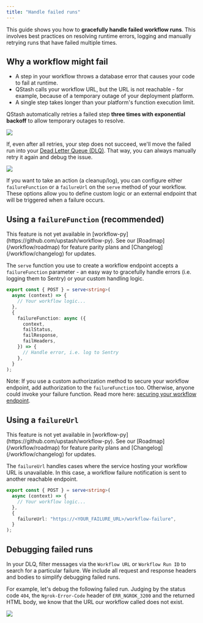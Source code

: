 ```yaml
---
title: "Handle failed runs"
---
```


This guide shows you how to **gracefully handle failed workflow runs**. This involves best practices on resolving runtime errors, logging and manually retrying runs that have failed multiple times.

## Why a workflow might fail

- A step in your workflow throws a database error that causes your code to fail at runtime.
- QStash calls your workflow URL, but the URL is not reachable - for example, because of a temporary outage of your deployment platform.
- A single step takes longer than your platform's function execution limit.

QStash automatically retries a failed step **three times with exponential backoff** to allow temporary outages to resolve.

<Frame caption="A failed step is automatically retried three times">
  <img src="/img/qstash-workflow/automatic_retry.png" />
</Frame>

If, even after all retries, your step does not succeed, we'll move the failed run into your [Dead Letter Queue (DLQ)](/qstash/howto/handling-failures#dead-letter-queue). That way, you can always manually retry it again and debug the issue.

<Frame caption="Manually retry from the Dead-Letter-Queue (DLQ)">
  <img src="/img/qstash-workflow/workflow_dlq.png" />
</Frame>

If you want to take an action (a cleanup/log), you can configure either `failureFunction` or a `failureUrl` on the `serve` method of your workflow.
These options allow you to define custom logic or an external endpoint that will be triggered when a failure occurs.

## Using a `failureFunction` (recommended)

<Note>
  This feature is not yet available in
  [workflow-py](https://github.com/upstash/workflow-py). See our
  [Roadmap](/workflow/roadmap) for feature parity plans and
  [Changelog](/workflow/changelog) for updates.
</Note>

The `serve` function you use to create a workflow endpoint accepts a `failureFunction` parameter - an easy way to gracefully handle errors (i.e. logging them to Sentry) or your custom handling logic.

```typescript api/workflow/route.ts
export const { POST } = serve<string>(
  async (context) => {
    // Your workflow logic...
  },
  {
    failureFunction: async ({
      context,
      failStatus,
      failResponse,
      failHeaders,
    }) => {
      // Handle error, i.e. log to Sentry
    },
  }
);
```

Note: If you use a custom authorization method to secure your workflow endpoint, add authorization to the `failureFunction` too. Otherwise, anyone could invoke your failure function. Read more here: [securing your workflow endpoint](/workflow/howto/security).

## Using a `failureUrl`

<Note>
  This feature is not yet available in
  [workflow-py](https://github.com/upstash/workflow-py). See our
  [Roadmap](/workflow/roadmap) for feature parity plans and
  [Changelog](/workflow/changelog) for updates.
</Note>

The `failureUrl` handles cases where the service hosting your workflow URL is unavailable. In this case, a workflow failure notification is sent to another reachable endpoint.

```typescript
export const { POST } = serve<string>(
  async (context) => {
    // Your workflow logic...
  },
  {
    failureUrl: "https://<YOUR_FAILURE_URL>/workflow-failure",
  }
);
```

## Debugging failed runs

In your DLQ, filter messages via the `Workflow URL` or `Workflow Run ID` to search for a particular failure. We include all request and response headers and bodies to simplify debugging failed runs.

For example, let's debug the following failed run. Judging by the status code `404`, the `Ngrok-Error-Code` header of `ERR_NGROK_3200` and the returned HTML body, we know that the URL our workflow called does not exist.

<Frame>
  <img src="/img/qstash-workflow/workflow_dlq_debug.png" />
</Frame>
